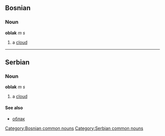 ==Bosnian==
===Noun===
'''oblak''' ''m s''
#a [[cloud]]
[[Category:Bosnian common nouns]]
----
==Serbian==
===Noun===
'''oblak''' ''m s''
#a [[cloud]]
====See also====
*[[облак]]
[[Category:Serbian common nouns]]